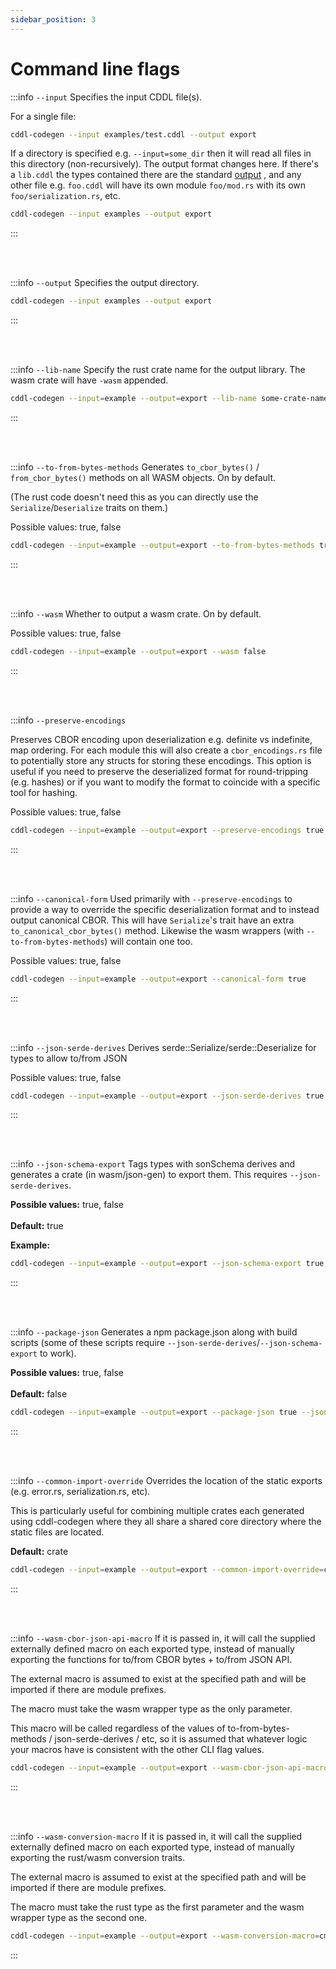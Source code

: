 ```yaml
---
sidebar_position: 3
---
```



# Command line flags

:::info `--input`
Specifies the input CDDL file(s).

For a single file:
```bash
cddl-codegen --input examples/test.cddl --output export
```


If a directory is specified e.g. `--input=some_dir` then it will read all files in this directory (non-recursively). 
The output format changes here. If there's a `lib.cddl` the types contained there are the standard [output](output_format.mdx) , and any other file e.g. `foo.cddl` will have its own module `foo/mod.rs` with its own `foo/serialization.rs`, etc.

```bash
cddl-codegen --input examples --output export
```
:::

<br/><br/>


:::info `--output`
Specifies the output directory.

```bash
cddl-codegen --input examples --output export
```


:::

<br/><br/>


:::info `--lib-name`
Specify the rust crate name for the output library. The wasm crate will have `-wasm` appended.

  ```bash
  cddl-codegen --input=example --output=export --lib-name some-crate-name
  ```
:::

<br/><br/>


:::info `--to-from-bytes-methods`
Generates `to_cbor_bytes()` / `from_cbor_bytes()` methods on all WASM objects. On by default.

(The rust code doesn't need this as you can directly use the `Serialize`/`Deserialize` traits on them.)  
      
Possible values: true, false
```bash
cddl-codegen --input=example --output=export --to-from-bytes-methods true
```
:::

<br/><br/>


:::info `--wasm`
Whether to output a wasm crate. On by default.  

Possible values: true, false
```bash
cddl-codegen --input=example --output=export --wasm false
```
:::

<br/><br/>

:::info `--preserve-encodings` 

Preserves CBOR encoding upon deserialization e.g. definite vs indefinite, map ordering. For each module this will also create a `cbor_encodings.rs` file to potentially store any structs for storing these encodings. This option is useful if you need to preserve the deserialized format for round-tripping (e.g. hashes) or if you want to modify the format to coincide with a specific tool for hashing.

Possible values: true, false
```bash
cddl-codegen --input=example --output=export --preserve-encodings true
```
:::

<br/><br/>


:::info `--canonical-form` 
Used primarily with `--preserve-encodings` to provide a way to override the specific deserialization format and to instead output canonical CBOR. This will have `Serialize`'s trait have an extra `to_canonical_cbor_bytes()` method. Likewise the wasm wrappers (with `--to-from-bytes-methods`) will contain one too.

Possible values: true, false
```bash
cddl-codegen --input=example --output=export --canonical-form true
```
:::

<br/><br/>

:::info `--json-serde-derives` 
Derives serde::Serialize/serde::Deserialize for types to allow to/from JSON

Possible values: true, false
```bash
cddl-codegen --input=example --output=export --json-serde-derives true
```
:::

<br/><br/>

:::info `--json-schema-export`
Tags types with sonSchema derives and generates a crate (in wasm/json-gen) to export them. This requires `--json-serde-derives`.

**Possible values:**  true, false<br></br>
**Default:** true

**Example:**
```bash
cddl-codegen --input=example --output=export --json-schema-export true
```
:::

<br/><br/>


:::info `--package-json`
Generates a npm package.json along with build scripts (some of these scripts require `--json-serde-derives`/`--json-schema-export` to work).

**Possible values:** true, false<br></br>
**Default:** false
```bash
cddl-codegen --input=example --output=export --package-json true --json-schema-export true
```
:::

<br/><br/>

:::info `--common-import-override`
Overrides the location of the static exports (e.g. error.rs, serialization.rs, etc).

This is particularly useful for combining multiple crates each generated using cddl-codegen where they all share a shared core directory where the static files are located.

**Default:** crate
```bash
cddl-codegen --input=example --output=export --common-import-override=cml_core
```
:::

<br/><br/>

:::info `--wasm-cbor-json-api-macro`
If it is passed in, it will call the supplied externally defined macro on each exported type, instead of manually exporting the functions for to/from CBOR bytes + to/from JSON API.

The external macro is assumed to exist at the specified path and will be imported if there are module prefixes.

The macro must take the wasm wrapper type as the only parameter.

This macro will be called regardless of the values of to-from-bytes-methods / json-serde-derives / etc, so it is assumed that whatever logic your macros have is consistent with the other CLI flag values.

```bash
cddl-codegen --input=example --output=export --wasm-cbor-json-api-macro=cml_core_wasm::impl_wasm_cbor_json_api
```
:::

<br/><br/>

:::info `--wasm-conversion-macro`
If it is passed in, it will call the supplied externally defined macro on each exported type, instead of manually exporting the rust/wasm conversion traits.

The external macro is assumed to exist at the specified path and will be imported if there are module prefixes.

The macro must take the rust type as the first parameter and the wasm wrapper type as the second one.

```bash
cddl-codegen --input=example --output=export --wasm-conversion-macro=cml_core_wasm::impl_wasm_conversions
```
:::
